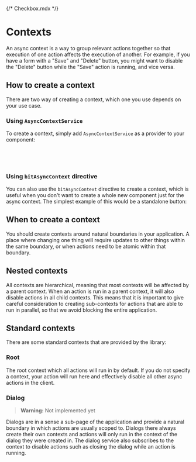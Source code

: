 {/* Checkbox.mdx */}



<Meta of={AsyncContextStories} />

# Contexts

An async context is a way to group relevant actions together so that execution of one action affects
the execution of another. For example, if you have a form with a "Save" and "Delete" button, you
might want to disable the "Delete" button while the "Save" action is running, and vice versa.

<Canvas of={AsyncContextStories.Simple} />

## How to create a context

There are two way of creating a context, which one you use depends on your use case.

### Using `AsyncContextService`

To create a context, simply add `AsyncContextService` as a provider to your component:

```typescript
@Component({
  providers: [AsyncContextService],
})
```

### Using `bitAsyncContext` directive

You can also use the `bitAsyncContext` directive to create a context, which is useful when you don't
want to create a whole new component just for the async context. The simplest example of this would
be a standalone button:

<Canvas of={AsyncContextStories.StandaloneButton} />

## When to create a context

You should create contexts around natural boundaries in your application. A place where changing one
thing will require updates to other things within the same boundary, or when actions need to be
atomic within that boundary.

## Nested contexts

All contexts are hierarchical, meaning that most contexts will be affected by a parent context. When
an action is run in a parent context, it will also disable actions in all child contexts. This means
that it is important to give careful consideration to creating sub-contexts for actions that are
able to run in parallel, so that we avoid blocking the entire application.

<Canvas of={AsyncContextStories.HierarchyUsingDirectives} />

## Standard contexts

There are some standard contexts that are provided by the library:

### Root

The root context which all actions will run in by default. If you do not specify a context, your
action will run here and effectively disable all other async actions in the client.

### Dialog

> **Warning:** Not implemented yet

Dialogs are in a sense a sub-page of the application and provide a natural boundary in which actions
are usually scoped to. Dialogs there always create their own contexts and actions will only run in
the context of the dialog they were created in. The dialog service also subscribes to the context to
disable actions such as closing the dialog while an action is running.
